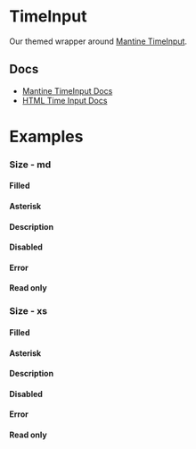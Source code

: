 
<Meta of={TimeInputStories} />

# TimeInput

Our themed wrapper around [Mantine TimeInput](https://v6.mantine.dev/dates/time-input/).

## Docs

- [Mantine TimeInput Docs](https://v6.mantine.dev/dates/time-input/)
- [HTML Time Input Docs](https://developer.mozilla.org/en-US/docs/Web/HTML/Element/input/time)

# Examples

<Canvas of={TimeInputStories.Default} />

### Size - md

<Canvas of={TimeInputStories.EmptyMd} />

#### Filled

<Canvas of={TimeInputStories.FilledMd} />

#### Asterisk

<Canvas of={TimeInputStories.AsteriskMd} />

#### Description

<Canvas of={TimeInputStories.DescriptionMd} />

#### Disabled

<Canvas of={TimeInputStories.DisabledMd} />

#### Error

<Canvas of={TimeInputStories.ErrorMd} />

#### Read only

<Canvas of={TimeInputStories.ReadOnlyMd} />

### Size - xs

<Canvas of={TimeInputStories.EmptyXs} />

#### Filled

<Canvas of={TimeInputStories.FilledXs} />

#### Asterisk

<Canvas of={TimeInputStories.AsteriskXs} />

#### Description

<Canvas of={TimeInputStories.DescriptionXs} />

#### Disabled

<Canvas of={TimeInputStories.DisabledXs} />

#### Error

<Canvas of={TimeInputStories.ErrorXs} />

#### Read only

<Canvas of={TimeInputStories.ReadOnlyXs} />
